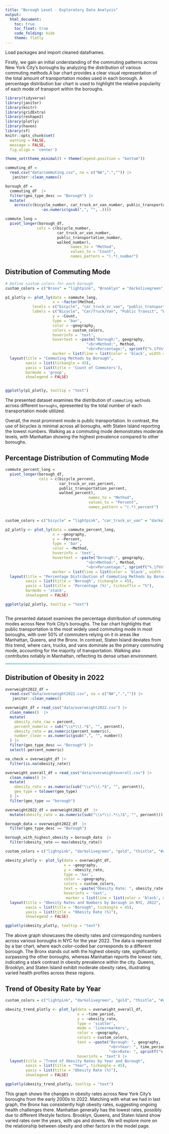 ```yaml
---
title: "Borough Level - Exploratory Data Analysis"
output: 
  html_document:
    toc: true
    toc_float: true
    code_folding: hide
    theme: flatly
---
```

Load packages and import cleaned dataframes.

Firstly, we gain an initial understanding of the commuting patterns across New York City's boroughs by analyzing the distribution of various commuting methods.A bar chart provides a clear visual representation of the total amount of transportation modes used in each borough. A percentage distribution bar chart is used to highlight the relative popularity of each mode of transport within the boroughs. 

```r
library(tidyverse)
library(janitor)
library(knitr)
library(gridExtra)
library(reshape2)
library(plotly)
library(haven)
library(sf)
knitr::opts_chunk$set(
  warning = FALSE, 
  message = FALSE,
  fig.align = 'center')

theme_set(theme_minimal() + theme(legend.position = "bottom"))

commuting_df = 
  read.csv("data/commuting.csv", na = c("NA",".","")) |> 
   janitor::clean_names()

borough_df = 
  commuting_df  |> 
  filter(geo_type_desc == "Borough") |> 
  mutate(
    across(c(bicycle_number, car_truck_or_van_number, public_transportation_number, walked_number),
                ~as.numeric(gsub(",", "", .))))

commute_long =
  pivot_longer(borough_df, 
              cols = c(bicycle_number, 
                       car_truck_or_van_number, 
                       public_transportation_number, 
                       walked_number), 
                             names_to = "Method", 
                             values_to = "Count",
                             names_pattern = "(.*)_number") 
```

## **Distribution of Commuting Mode**
```r
# Define custom colors for each borough
custom_colors = c("Bronx" = "lightpink", "Brooklyn" = "darkolivegreen", "Manhattan" = "gold", "Queens" = "thistle", "Staten Island" = "#a6cee3")

p1_plotly <- plot_ly(data = commute_long, 
                     x = ~factor(Method, 
            levels = c("bicycle", "car_truck_or_van", "public_transportation", "walked"),
            labels = c("Bicycle", "Car/Truck/Van", "Public Transit", "Walking")),  
                     y = ~Count,  
                     type = 'bar', 
                     color = ~geography, 
                     colors = custom_colors,  
                     hoverinfo = 'text',
                     hovertext = ~paste("Borough:", geography, 
                                    "<br>Method:", Method,
                                    "<br>Percentage:", sprintf("%.1f%%", Count)),
                     marker = list(line = list(color = 'black', width = 1))) |>   
  layout(title = "Commuting Methods by Borough",
         xaxis = list(tickangle = 45),  
         yaxis = list(title = 'Count of Commuters'), 
         barmode = 'group', 
         showlegend = FALSE)  


ggplotly(p1_plotly, tooltip = "text")
```
The presented dataset examines the distribution of `commuting methods` across different `boroughs`, epresented by the total number of each transportation mode utilized.

Overall,  the most prominent mode is public transportation. In contrast, the use of bicycles is minimal across all boroughs, with Staten Island reporting the lowest numbers. Walking as a commuting mode demonstrates moderate levels, with Manhattan showing the highest prevalence compared to other boroughs.

## **Percentage Distribution of Commuting Mode**
```r
commute_percent_long = 
  pivot_longer(borough_df, 
               cols = c(bicycle_percent, 
                        car_truck_or_van_percent,
                        public_transportation_percent, 
                        walked_percent), 
                                     names_to = "Method", 
                                     values_to = "Percent",
                                     names_pattern = "(.*)_percent")


custom_colors = c("bicycle" = "lightpink", "car_truck_or_van" = "darkolivegreen", "public_transportation" = "gold", "walked" = "thistle")

p2_plotly <- plot_ly(data = commute_percent_long, 
                     x = ~geography,  
                     y = ~Percent, 
                     type = 'bar', 
                     color = ~Method, 
                     hoverinfo = 'text',
                     hovertext = ~paste("Borough:", geography, 
                                    "<br>Method:", Method,
                                    "<br>Percentage:", sprintf("%.1f%%", Percent)),
                     marker = list(line = list(color = 'black', width = 1))) |>   
  layout(title = "Percentage Distribution of Commuting Methods by Borough",
         xaxis = list(title = 'Borough', tickangle = 45),
         yaxis = list(title = 'Percentage (%)', ticksuffix = "%"),
         barmode = 'stack',  
         showlegend = FALSE) 

ggplotly(p2_plotly, tooltip = "text")



```

The presented dataset examines the percentage distribution of commuting modes across New York City's boroughs. The bar chart highlights that public transportation is the most widely used commuting mode in most boroughs, with over 50% of commuters relying on it in areas like Manhattan, Queens, and the Bronx. In contrast, Staten Island deviates from this trend, where cars, trucks, and vans dominate as the primary commuting mode, accounting for the majority of transportation. Walking also contributes notably in Manhattan, reflecting its dense urban environment.

<hr style="height: 5px; border: none; background: linear-gradient(to right, lightblue, white);">

## **Distribution of Obesity in 2022**
```r
overweight2022_df = 
  read.csv("data/overweight2022.csv", na = c("NA",".","")) |> 
   janitor::clean_names()

overweight_df = read_csv("data/overweight2022.csv") |> 
  clean_names()  |> 
  mutate(
    obesity_rate_raw = percent,  
    percent_numeric = sub("\\s*\\(.*$", "", percent),  
    obesity_rate = as.numeric(percent_numeric),  
    number_clean = as.numeric(gsub(",", "", number))  
  ) |>  
  filter(geo_type_desc == "Borough") |> 
  select(-percent_numeric)  

na_check = overweight_df |>  
  filter(is.na(obesity_rate))

overweight_overall_df = read_csv("data/overweightoverall.csv") |> 
  clean_names() |> 
  mutate(
    obesity_rate = as.numeric(sub("\\s*\\(.*$", "", percent)),  
    geo_type = tolower(geo_type)  
  ) |> 
  filter(geo_type == "borough")  

overweight2022_df = overweight2022_df  |> 
  mutate(obesity_rate = as.numeric(sub("\\s*\\(.*\\)$", "", percent))) 

borough_data = overweight2022_df  |> 
  filter(geo_type_desc == "Borough")

borough_with_highest_obesity = borough_data  |> 
  filter(obesity_rate == max(obesity_rate))

custom_colors = c("lightpink", "darkolivegreen", "gold", "thistle", "#a6cee3")

obesity_plotly <- plot_ly(data = overweight_df, 
                          x = ~geography, 
                          y = ~obesity_rate, 
                          type = 'bar', 
                          color = ~geography, 
                          colors = custom_colors,
                          text = ~paste("Obesity Rate: ", obesity_rate, "%<br>Number: ", number_clean),  
                          hoverinfo = 'text',
                           marker = list(line = list(color = 'black', width = 1))) |>  
  layout(title = "Obesity Rates and Numbers by Borough in NYC, 2022",
         xaxis = list(title = "Borough", tickangle = 45),
         yaxis = list(title = "Obesity Rate (%)"),
         showlegend = FALSE)

ggplotly(obesity_plotly, tooltip = "text")
```
The above graph showcases the obesity rates and corresponding numbers across various boroughs in NYC for the year 2022. The data is represented by a bar chart, where each color-coded bar corresponds to a different borough. The Bronx stands out with the highest obesity rate, significantly surpassing the other boroughs, whereas Manhattan reports the lowest rate, indicating a stark contrast in obesity prevalence within the city. Queens, Brooklyn, and Staten Island exhibit moderate obesity rates, illustrating varied health profiles across these regions. 

## **Trend of Obesity Rate by Year**
```r
custom_colors = c("lightpink", "darkolivegreen", "gold", "thistle", "#a6cee3")

obesity_trend_plotly <- plot_ly(data = overweight_overall_df, 
                                x = ~time_period, 
                                y = ~obesity_rate, 
                                type = 'scatter', 
                                mode = 'lines+markers', 
                                color = ~geography, 
                                colors = custom_colors,
                                text = ~paste("Borough: ", geography, 
                                              "<br>Year: ", time_period, 
                                              "<br>Rate: ", sprintf("%.1f%%", obesity_rate)),  # Dynamic text evaluation for hover
                                hoverinfo = 'text') |> 
  layout(title = "Trend of Obesity Rates by Year and Borough",
         xaxis = list(title = "Year", tickangle = 45),
         yaxis = list(title = "Obesity Rate (%)"),
         showlegend = FALSE) 

ggplotly(obesity_trend_plotly, tooltip = "text")
```
This graph shows the changes in obesity rates across New York City's boroughs from the early 2000s to 2022. Matching with what we had in last graph, the Bronx has consistently high obesity rates, suggesting ongoing health challenges there. Manhattan generally has the lowest rates, possibly due to different lifestyle factors. Brooklyn, Queens, and Staten Island show varied rates over the years, with ups and downs. We will explore more on the relationship between obesity and other factors in the model page.





